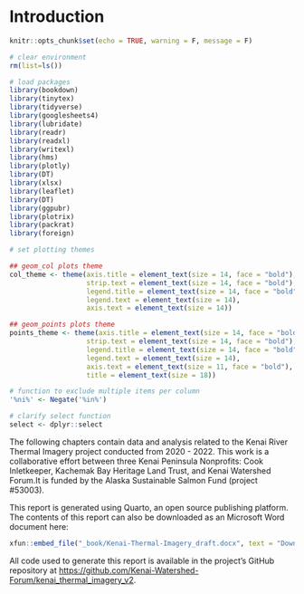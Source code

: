 # Introduction

```r
knitr::opts_chunk$set(echo = TRUE, warning = F, message = F)

# clear environment
rm(list=ls())

# load packages
library(bookdown)
library(tinytex)
library(tidyverse)
library(googlesheets4)
library(lubridate)
library(readr)
library(readxl)
library(writexl)
library(hms)
library(plotly)
library(DT)
library(xlsx)
library(leaflet)
library(DT)
library(ggpubr)
library(plotrix)
library(packrat)
library(foreign)

# set plotting themes

## geom_col plots theme
col_theme <- theme(axis.title = element_text(size = 14, face = "bold"),
                   strip.text = element_text(size = 14, face = "bold"),
                   legend.title = element_text(size = 14, face = "bold"),
                   legend.text = element_text(size = 14),
                   axis.text = element_text(size = 14))

## geom_points plots theme
points_theme <- theme(axis.title = element_text(size = 14, face = "bold"),
                   strip.text = element_text(size = 14, face = "bold"),
                   legend.title = element_text(size = 14, face = "bold"),
                   legend.text = element_text(size = 14),
                   axis.text = element_text(size = 11, face = "bold"),
                   title = element_text(size = 18))

# function to exclude multiple items per column
'%ni%' <- Negate('%in%')

# clarify select function
select <- dplyr::select
```


The following chapters contain data and analysis related to the Kenai River Thermal Imagery project conducted from 2020 - 2022. This work is a collaborative effort between three Kenai Peninsula Nonprofits: Cook Inletkeeper, Kachemak Bay Heritage Land Trust, and Kenai Watershed Forum.It is funded by the Alaska Sustainable Salmon Fund (project #53003).

This report is generated using Quarto, an open source publishing platform. The contents of this report can also be downloaded as an Microsoft Word document here:

```r

xfun::embed_file("_book/Kenai-Thermal-Imagery_draft.docx", text = "Download This Report as a Microsoft Word Document")

```


All code used to generate this report is available in the project's GitHub repository at <https://github.com/Kenai-Watershed-Forum/kenai_thermal_imagery_v2>.





